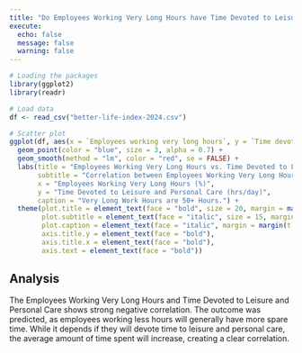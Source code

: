 ```yaml
---
title: "Do Employees Working Very Long Hours have Time Devoted to Leisure and Personal Care?"
execute:
  echo: false
  message: false
  warning: false
---
```


```r
# Loading the packages
library(ggplot2)
library(readr)

# Load data
df <- read_csv("better-life-index-2024.csv")

# Scatter plot
ggplot(df, aes(x = `Employees working very long hours`, y = `Time devoted to leisure and personal care`)) +
  geom_point(color = "blue", size = 3, alpha = 0.7) +
  geom_smooth(method = "lm", color = "red", se = FALSE) +
  labs(title = "Employees Working Very Long Hours vs. Time Devoted to Leisure and Personal Care",
       subtitle = "Correlation between Employees Working Very Long Hours and \nTime Devoted to Leisure and Personal Care in OECD, 2024",
       x = "Employees Working Very Long Hours (%)",
       y = "Time Devoted to Leisure and Personal Care (hrs/day)", 
       caption = "Very Long Work Hours are 50+ Hours.") +
  theme(plot.title = element_text(face = "bold", size = 20, margin = margin(b=5)), 
        plot.subtitle = element_text(face = "italic", size = 15, margin = margin(b = 10)), 
        plot.caption = element_text(face = "italic", margin = margin(t = 5)), 
        axis.title.y = element_text(face = "bold"), 
        axis.title.x = element_text(face = "bold"),
        axis.text = element_text(face = "bold"))
```

## **Analysis**

The Employees Working Very Long Hours and Time Devoted to Leisure and Personal Care shows strong negative correlation. The outcome was predicted, as employees working less hours will generally have more spare time. While it depends if they will devote time to leisure and personal care, the average amount of time spent will increase, creating a clear correlation.
